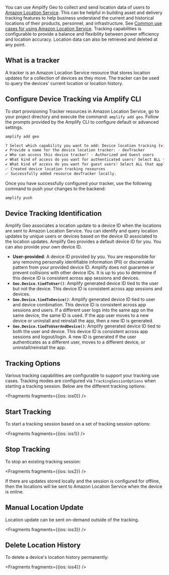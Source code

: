You can use Amplify Geo to collect and send location data of users to [Amazon Location Service](https://aws.amazon.com/location/).  This can be helpful in building asset and delivery tracking features to help business understand the current and historical locations of their products, personnel, and infrastructure.  See [Common use cases for using Amazon Location Service](https://docs.aws.amazon.com/location/latest/developerguide/common-usecases.html).  Tracking capabilities is configurable to provide a balance and flexibility between power efficiency and location accuracy. Location data can also be retrieved and deleted at any point.  

## What is a tracker
A tracker is an Amazon Location Service resource that stores location updates for a collection of devices as they move. The tracker can be used to query the devices' current location or location history.

## Configure Device Tracking via Amplify CLI

To start provisioning Tracker resources in Amazon Location Service,  go to your project directory and execute the command: `amplify add geo`.
Follow the prompts provided by the Amplify CLI to configure default or advanced settings. 
```sh
amplify add geo

? Select which capability you want to add: Device location tracking (view device locations and history)
✔ Provide a name for the device location tracker: · devTracker
✔ Who can access this device tracker? · Authorized and Guest users
✔ What kind of access do you want for authenticated users? Select ALL that apply: · Update device position, Read latest device position, Read device position history, List device positions, Delete device position history
✔ What kind of access do you want for guest users? Select ALL that apply: · Update device position, Read latest device position, Read device position history, List device positions, Delete device position history
✅ Created device location tracking resources
✅ Successfully added resource devTracker locally.

```


Once you have successfully configured your tracker, use the following command to push your changes to the backend:
```sh
amplify push
```

## Device Tracking Identification
Amplify Geo associates a location update to a device ID when the locations are sent to Amazon Location Service.  You can identify and query location updates by unique users or devices based on the device ID associated to the location updates. Amplify Geo provides a default device ID for you.  You can also provide your own device ID.

* **User-provided**: A device ID provided by you.  You are responsible for any removing personally identifiable information (PII) or discernable pattern from your provided device ID.  Amplify does not guarantee or prevent collisions with other device IDs. It is up to you to determine if this device ID is consistent across app sessions and devices.
* **`Geo.Device.tiedToUser()`**: Amplify generated device ID tied to the user but not the device.  This device ID is consistent across app sessions and devices.
* **`Geo.Device.tiedToDevice()`**: Amplify generated device ID tied to user and device combination.  This device ID is consistent across app sessions and users. If a different user logs into the same app on the same device, the same ID is used.  If the app user moves to a new device or uninstall and reinstall the app, then a new ID is generated.
* **`Geo.Device.tiedToUserAndDevice()`**: Amplify generated device ID tied to both the user and device. This device ID is consistent across app sessions and logout/login.  A new ID is generated if the user authenticates as a different user, moves to a different device, or uninstall/reinstall the app. 

## Tracking Options
Various tracking capabilities are configurable to support your tracking use cases.  Tracking modes are configured via `TrackingSessionOptions` when starting a tracking session.  Below are the different tracking options:


<Fragments fragments={{ios: ios0}} />

## Start Tracking
To start a tracking session based on a set of tracking session options:


<Fragments fragments={{ios: ios1}} />

## Stop Tracking
To stop an existing tracking session:


<Fragments fragments={{ios: ios2}} />

If there are updates stored locally and the session is configured for offline, then the locations will be sent to Amazon Location Service when the device is online.

## Manual Location Update
Location update can be sent on-demand outside of the tracking.


<Fragments fragments={{ios: ios3}} />

## Delete Location History
To delete a device's location history permanently:


<Fragments fragments={{ios: ios4}} />